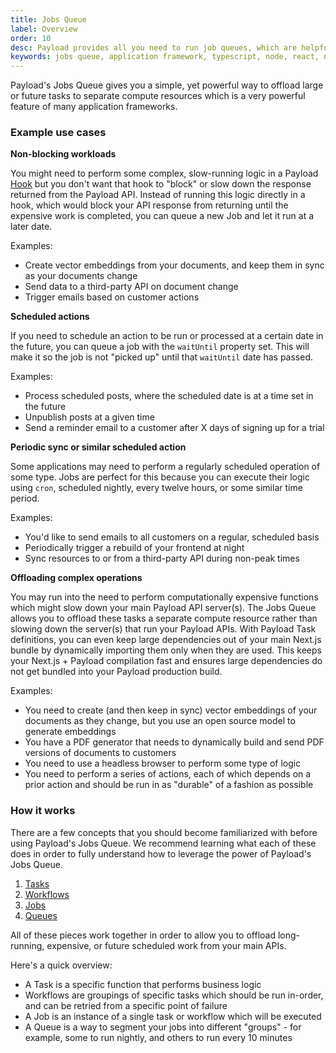 ```yaml
---
title: Jobs Queue
label: Overview
order: 10
desc: Payload provides all you need to run job queues, which are helpful to offload long-running processes into separate workers.
keywords: jobs queue, application framework, typescript, node, react, nextjs
---
```


Payload's Jobs Queue gives you a simple, yet powerful way to offload large or future tasks to separate compute resources which is a very powerful feature of many application frameworks.

### Example use cases

**Non-blocking workloads**

You might need to perform some complex, slow-running logic in a Payload [Hook](/docs/hooks/overview) but you don't want that hook to "block" or slow down the response returned from the Payload API. Instead of running this logic directly in a hook, which would block your API response from returning until the expensive work is completed, you can queue a new Job and let it run at a later date.

Examples:

- Create vector embeddings from your documents, and keep them in sync as your documents change
- Send data to a third-party API on document change
- Trigger emails based on customer actions

**Scheduled actions**

If you need to schedule an action to be run or processed at a certain date in the future, you can queue a job with the `waitUntil` property set. This will make it so the job is not "picked up" until that `waitUntil` date has passed.

Examples:

- Process scheduled posts, where the scheduled date is at a time set in the future
- Unpublish posts at a given time
- Send a reminder email to a customer after X days of signing up for a trial

**Periodic sync or similar scheduled action**

Some applications may need to perform a regularly scheduled operation of some type. Jobs are perfect for this because you can execute their logic using `cron`, scheduled nightly, every twelve hours, or some similar time period.

Examples:

- You'd like to send emails to all customers on a regular, scheduled basis
- Periodically trigger a rebuild of your frontend at night
- Sync resources to or from a third-party API during non-peak times

**Offloading complex operations**

You may run into the need to perform computationally expensive functions which might slow down your main Payload API server(s). The Jobs Queue allows you to offload these tasks a separate compute resource rather than slowing down the server(s) that run your Payload APIs. With Payload Task definitions, you can even keep large dependencies out of your main Next.js bundle by dynamically importing them only when they are used. This keeps your Next.js + Payload compilation fast and ensures large dependencies do not get bundled into your Payload production build.

Examples:

- You need to create (and then keep in sync) vector embeddings of your documents as they change, but you use an open source model to generate embeddings
- You have a PDF generator that needs to dynamically build and send PDF versions of documents to customers
- You need to use a headless browser to perform some type of logic
- You need to perform a series of actions, each of which depends on a prior action and should be run in as "durable" of a fashion as possible

### How it works

There are a few concepts that you should become familiarized with before using Payload's Jobs Queue. We recommend learning what each of these does in order to fully understand how to leverage the power of Payload's Jobs Queue.

1. [Tasks](/docs/jobs-queue/tasks)
1. [Workflows](/docs/jobs-queue/workflows)
1. [Jobs](/docs/jobs-queue/jobs)
1. [Queues](/docs/jobs-queue/queues)

All of these pieces work together in order to allow you to offload long-running, expensive, or future scheduled work from your main APIs.

Here's a quick overview:

- A Task is a specific function that performs business logic
- Workflows are groupings of specific tasks which should be run in-order, and can be retried from a specific point of failure
- A Job is an instance of a single task or workflow which will be executed
- A Queue is a way to segment your jobs into different "groups" - for example, some to run nightly, and others to run every 10 minutes
